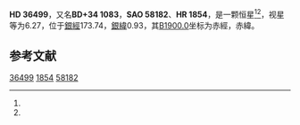 {{Starbox begin
| name = HD 36499
}}
{{Starbox observe
| epoch = [[J2000.0|J2000.0]]
| constell = {{星座名待查}}<ref name=SIMBAD>{{cite web
 | url=http://simbad.u-strasbg.fr/simbad/sim-id?Ident=HR+1854
 | title =Pulsating variable Star
 | publisher=Centre de Données astronomiques de Strasbourg
 | work=SIMBAD
 | accessdate=2012-07-13}}</ref><ref name=DATA>{{cite web
 | url=http://vizier.u-strasbg.fr/viz-bin/VizieR-5?-out.add=.&-source=5050&-corr=PK=HR&-out.max=9999&HR=1854
 | title=VizieR Detailed Page
 | accessdate=2012-07-13
 | archive-date=2016-03-04
 | archive-url=https://web.archive.org/web/20160304212907/http://vizier.u-strasbg.fr/viz-bin/VizieR-5?-out.add=.&-source=5050&-corr=PK=HR&-out.max=9999&HR=1854
 | dead-url=no
 }}</ref>
| 星官 = 
| ra = {{RA|5|33|38}}<ref name=SIMBAD /><ref name=DATA />
| dec = {{DEC|+34|43|33}}<ref name=SIMBAD /><ref name=DATA />
| appmag_v = 6.27<ref name=SIMBAD /><ref name=DATA />
}}
{{Starbox character
| class = A3IV<ref name=SIMBAD /><ref name=DATA />
| b-v = 0.15<ref name=SIMBAD /><ref name=DATA />
| u-b = 0.17<ref name=SIMBAD /><ref name=DATA />
| r-i = <ref name=SIMBAD /><ref name=DATA />
| variable = 
}}
{{Starbox astrometry
| radial_v = 0.17
| prop_mo_ra = -6
| parallax = 
| p_error = 
}}
{{Starbox catalog
| names =BD+34 1083，[[SAO星表|SAO]] 58182，[[HD星表|HD]] 36499，[[HR星表|HR]] 1854}}
{{Starbox reference |Simbad=HR+1854}}
{{Starbox end}}

'''HD 36499'''，又名'''BD+34 1083'''，'''SAO 58182'''、'''HR 1854'''，是一颗恒星<ref name=SIMBAD /><ref name=DATA />，视星等为6.27，位于[[銀道座標系|銀經]]173.74，[[銀道座標系|銀緯]]0.93，其[[B1900.0|B1900.0]]坐标为赤經{{RA|5|26|59.2}}，赤緯{{DEC|+34|0.93|15}}。

== 参考文献 ==
{{reflist}}

{{star-stub}}

[[Category:HD和HDE天體|36499]]
[[Category:HR天體|1854]]
[[Category:SAO天體|58182]]